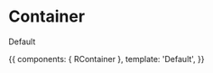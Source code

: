 

<Meta title="Container" component={RContainer} />

# Container

<ArgsTable of={RContainer} />

Default

<Canvas>
  <Story name="Index">
    {{
      components: { RContainer },
      template: '<r-app><r-container>Default</r-container></r-app>',
    }}
  </Story>
</Canvas>
